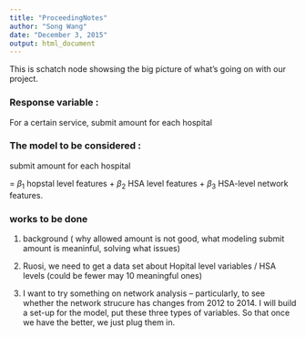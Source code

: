 ```yaml
---
title: "ProceedingNotes"
author: "Song Wang"
date: "December 3, 2015"
output: html_document
---
```


This is schatch node showsing the big picture of what's going on with our project.


### Response variable : 
For a certain service,
submit amount for each hospital 

### The model to be considered :

submit amount for each hospital 

= $\beta_1$ hopstal level features + $\beta_2$ HSA level features + $\beta_3$ HSA-level network features.


### works to be done 

1) background ( why allowed amount is not good, what modeling submit amount is meaninful, solving what issues)

2) Ruosi, we need to get a data set about Hopital level variables / HSA levels (could be fewer may 10 meaningful ones)

3) I want to try something on network analysis -- particularly, to see whether the network strucure has changes from 2012 to 2014. 
   I will build a set-up for the model, put these three types of variables. So that once we have the better, we just plug them in.
